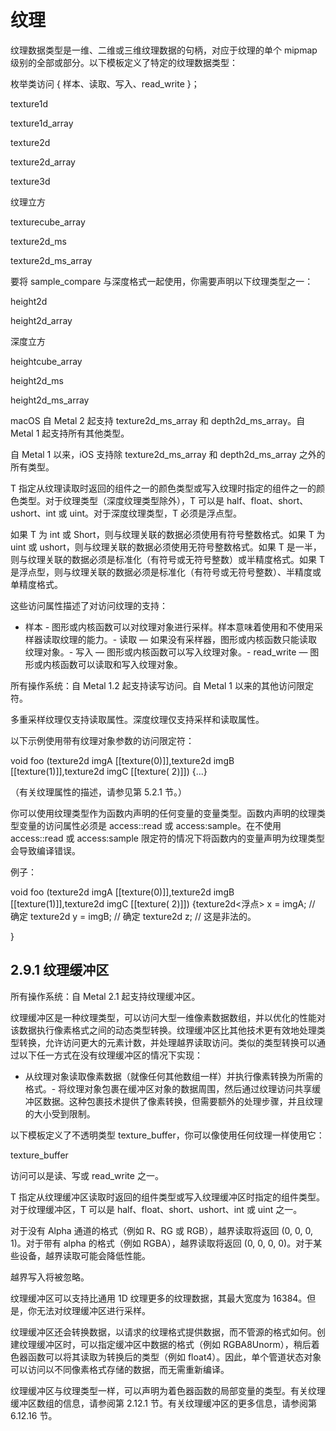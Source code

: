 # 纹理

<OrigninalPDF title="2.9 Textures" />

纹理数据类型是一维、二维或三维纹理数据的句柄，对应于纹理的单个 mipmap 级别的全部或部分。以下模板定义了特定的纹理数据类型：

枚举类访问 { 样本、读取、写入、read_write }；

texture1d

texture1d_array

texture2d

texture2d_array

texture3d

纹理立方

texturecube_array

texture2d_ms

texture2d_ms_array

要将 sample_compare 与深度格式一起使用，你需要声明以下纹理类型之一：

height2d

height2d_array

深度立方

heightcube_array

height2d_ms

height2d_ms_array

macOS 自 Metal 2 起支持 texture2d_ms_array 和 depth2d_ms_array。自 Metal 1 起支持所有其他类型。

自 Metal 1 以来，iOS 支持除 texture2d_ms_array 和 depth2d_ms_array 之外的所有类型。

T 指定从纹理读取时返回的组件之一的颜色类型或写入纹理时指定的组件之一的颜色类型。对于纹理类型（深度纹理类型除外），T 可以是 half、float、short、ushort、int 或 uint。对于深度纹理类型，T 必须是浮点型。

如果 T 为 int 或 Short，则与纹理关联的数据必须使用有符号整数格式。如果 T 为 uint 或 ushort，则与纹理关联的数据必须使用无符号整数格式。如果 T 是一半，则与纹理关联的数据必须是标准化（有符号或无符号整数）或半精度格式。如果 T 是浮点型，则与纹理关联的数据必须是标准化（有符号或无符号整数）、半精度或单精度格式。

这些访问属性描述了对访问纹理的支持：

- 样本 - 图形或内核函数可以对纹理对象进行采样。样本意味着使用和不使用采样器读取纹理的能力。- 读取 — 如果没有采样器，图形或内核函数只能读取纹理对象。- 写入 — 图形或内核函数可以写入纹理对象。- read_write — 图形或内核函数可以读取和写入纹理对象。

所有操作系统：自 Metal 1.2 起支持读写访问。自 Metal 1 以来的其他访问限定符。

多重采样纹理仅支持读取属性。深度纹理仅支持采样和读取属性。

以下示例使用带有纹理对象参数的访问限定符：

void foo (texture2d imgA [[texture(0)]],texture2d imgB [[texture(1)]],texture2d imgC [[texture( 2)]]) {...}

（有关纹理属性的描述，请参见第 5.2.1 节。）

你可以使用纹理类型作为函数内声明的任何变量的变量类型。函数内声明的纹理类型变量的访问属性必须是 access::read 或 access:sample。在不使用 access::read 或 access:sample 限定符的情况下将函数内的变量声明为纹理类型会导致编译错误。

例子：

void foo (texture2d imgA [[texture(0)]],texture2d imgB [[texture(1)]],texture2d imgC [[texture( 2)]]) {texture2d<浮点> x = imgA; // 确定 texture2d y = imgB; // 确定 texture2d z; // 这是非法的。

}

## 2.9.1 纹理缓冲区

所有操作系统：自 Metal 2.1 起支持纹理缓冲区。

纹理缓冲区是一种纹理类型，可以访问大型一维像素数据数组，并以优化的性能对该数据执行像素格式之间的动态类型转换。纹理缓冲区比其他技术更有效地处理类型转换，允许访问更大的元素计数，并处理越界读取访问。类似的类型转换可以通过以下任一方式在没有纹理缓冲区的情况下实现：

- 从纹理对象读取像素数据（就像任何其他数组一样）并执行像素转换为所需的格式。- 将纹理对象包裹在缓冲区对象的数据周围，然后通过纹理访问共享缓冲区数据。这种包裹技术提供了像素转换，但需要额外的处理步骤，并且纹理的大小受到限制。

以下模板定义了不透明类型 texture_buffer，你可以像使用任何纹理一样使用它：

texture_buffer

访问可以是读、写或 read_write 之一。

T 指定从纹理缓冲区读取时返回的组件类型或写入纹理缓冲区时指定的组件类型。对于纹理缓冲区，T 可以是 half、float、short、ushort、int 或 uint 之一。

对于没有 Alpha 通道的格式（例如 R、RG 或 RGB），越界读取将返回 (0, 0, 0, 1)。对于带有 alpha 的格式（例如 RGBA），越界读取将返回 (0, 0, 0, 0)。对于某些设备，越界读取可能会降低性能。

越界写入将被忽略。

纹理缓冲区可以支持比通用 1D 纹理更多的纹理数据，其最大宽度为 16384。但是，你无法对纹理缓冲区进行采样。

纹理缓冲区还会转换数据，以请求的纹理格式提供数据，而不管源的格式如何。创建纹理缓冲区时，可以指定缓冲区中数据的格式（例如 RGBA8Unorm），稍后着色器函数可以将其读取为转换后的类型（例如 float4）。因此，单个管道状态对象可以访问以不同像素格式存储的数据，而无需重新编译。

纹理缓冲区与纹理类型一样，可以声明为着色器函数的局部变量的类型。有关纹理缓冲区数组的信息，请参阅第 2.12.1 节。有关纹理缓冲区的更多信息，请参阅第 6.12.16 节。
